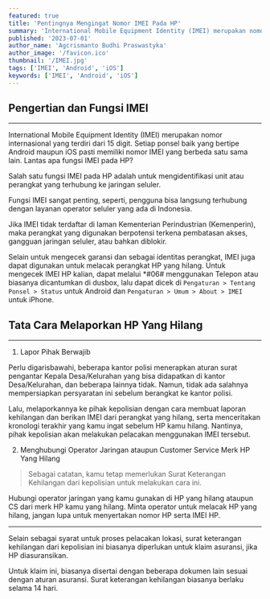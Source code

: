 ```yaml
---
featured: true
title: 'Pentingnya Mengingat Nomor IMEI Pada HP'
summary: 'International Mobile Equipment Identity (IMEI) merupakan nomor internasional yang terdiri dari 15 digit.'
published: '2023-07-01'
author_name: 'Agcrismanto Budhi Praswastyka'
author_image: '/favicon.ico'
thumbnail: '/IMEI.jpg'
tags: ['IMEI', 'Android', 'iOS']
keywords: ['IMEI', 'Android', 'iOS']
---
```

## Pengertian dan Fungsi IMEI

---

International Mobile Equipment Identity (IMEI) merupakan nomor internasional yang terdiri dari 15 digit. Setiap ponsel baik yang bertipe Android maupun iOS pasti memiliki nomor IMEI yang berbeda satu sama lain. Lantas apa fungsi IMEI pada HP?

Salah satu fungsi IMEI pada HP adalah untuk mengidentifikasi unit atau perangkat yang terhubung ke jaringan seluler.

Fungsi IMEI sangat penting, seperti, pengguna bisa langsung terhubung dengan layanan operator seluler yang ada di Indonesia.

Jika IMEI tidak terdaftar di laman Kementerian Perindustrian (Kemenperin), maka perangkat yang digunakan berpotensi terkena pembatasan akses, gangguan jaringan seluler, atau bahkan diblokir.

Selain untuk mengecek garansi dan sebagai identitas perangkat, IMEI juga dapat digunakan untuk melacak perangkat HP yang hilang. Untuk mengecek IMEI HP kalian, dapat melalui *#06# menggunakan Telepon atau biasanya dicantumkan di dusbox, lalu dapat dicek di `Pengaturan > Tentang Ponsel > Status` untuk Android dan `Pengaturan > Umum > About > IMEI` untuk iPhone.

## Tata Cara Melaporkan HP Yang Hilang

---

1. Lapor Pihak Berwajib

Perlu digarisbawahi, beberapa kantor polisi menerapkan aturan surat pengantar Kepala Desa/Kelurahan yang bisa didapatkan di kantor Desa/Kelurahan, dan beberapa lainnya tidak. Namun, tidak ada salahnya mempersiapkan persyaratan ini sebelum berangkat ke kantor polisi.

Lalu, melaporkannya ke pihak kepolisian dengan cara membuat laporan kehilangan dan berikan IMEI dari perangkat yang hilang, serta menceritakan kronologi terakhir yang kamu ingat sebelum HP kamu hilang. Nantinya, pihak kepolisian akan melakukan pelacakan menggunakan IMEI tersebut.
  
2. Menghubungi Operator Jaringan ataupun Customer Service Merk HP Yang Hilang

> Sebagai catatan, kamu tetap memerlukan Surat Keterangan Kehilangan dari kepolisian untuk melakukan cara ini.

Hubungi operator jaringan yang kamu gunakan di HP yang hilang ataupun CS dari merk HP kamu yang hilang. Minta operator untuk melacak HP yang hilang, jangan lupa untuk menyertakan nomor HP serta IMEI HP.

---

Selain sebagai syarat untuk proses pelacakan lokasi, surat keterangan kehilangan dari kepolisian ini biasanya diperlukan untuk klaim asuransi, jika HP diasuransikan.

Untuk klaim ini, biasanya disertai dengan beberapa dokumen lain sesuai dengan aturan asuransi. Surat keterangan kehilangan biasanya berlaku selama 14 hari.
